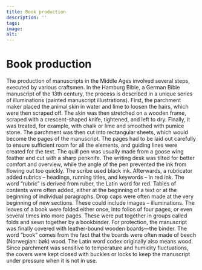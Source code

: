 ```yaml
---
title: Book production
description: ''
tags:
image: 
alt: 
---
```



# Book production

The production of manuscripts in the Middle Ages involved several steps, executed by various craftsmen. In the Hamburg Bible, a German Bible manuscript of the 13th century, the process is described in a unique series of illuminations (painted manuscript illustrations). First, the parchment maker placed the animal skin in water and lime to loosen the hairs, which were then scraped off. The skin was then stretched on a wooden frame, scraped with a crescent-shaped knife, tightened, and left to dry. Finally, it was treated, for example, with chalk or lime and smoothed with pumice stone. The parchment was then cut into rectangular sheets, which would become the pages of the manuscript. The pages had to be laid out carefully to ensure sufficient room for all the elements, and guiding lines were created for the text. The quill pen was usually made from a goose wing feather and cut with a sharp penknife. The writing desk was tilted for better comfort and overview, while the angle of the pen prevented the ink from flowing out too quickly. The scribe used black ink. Afterwards, a rubricator added rubrics – headings, running titles, and keywords – in red ink. The word “rubric” is derived from ruber, the Latin word for red. Tables of contents were often added, either at the beginning of a text or at the beginning of individual paragraphs. Drop caps were often made at the very beginning of new sections. These could include images – illuminations. The leaves of a book were folded either once, into folios of four pages, or even several times into more pages. These were put together in groups called folds and sewn together by a bookbinder. For protection, the manuscript was finally covered with leather-bound wooden boards—the binder. The word “book” comes from the fact that the boards were often made of beech (Norwegian: bøk) wood. The Latin word codex originally also means wood. Since parchment was sensitive to temperature and humidity fluctuations, the covers were kept closed with buckles or locks to keep the manuscript under pressure when it is not in use.

<Work id="ubb-ms-1836-1" />

